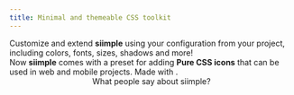 ```yaml
---
title: Minimal and themeable CSS toolkit
---
```



<Welcome />

<Separator />

<Section title="Fully customizable. Really." link="/configuration" icon="pen">
    Customize and extend <b>siimple</b> using your configuration from your project, including 
    colors, fonts, sizes, shadows and more!
</Section>
<ThemeExample />

<Section title="With pure CSS icons" icon="heart" link="/packages/preset-icons">
    Now <b>siimple</b> comes with a preset for adding <b>Pure CSS icons</b> that can be used in web and mobile projects. 
    Made with <i className="icon-heart"></i>.
</Section>
<IconsGallery />

<Separator />

<div align="center" className="has-mb-8 has-mt-24">
    <div className="title has-size-6 has-weight-black">What people say about siimple?</div>
</div>
<Testimonials />
